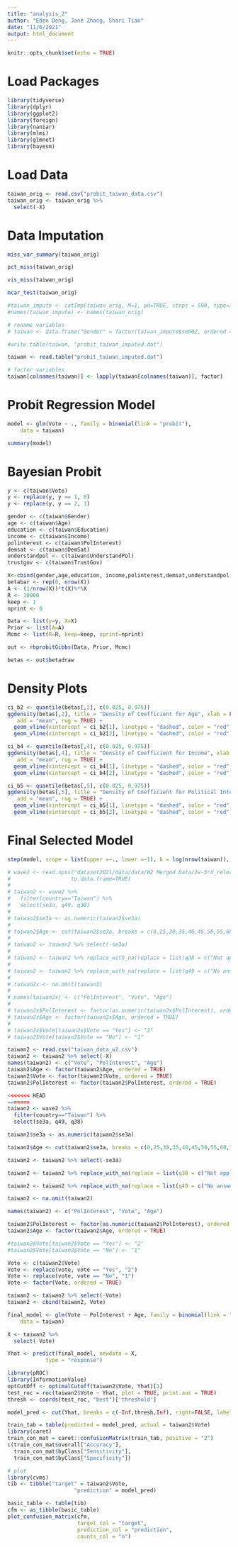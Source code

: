 ```yaml
---
title: "analysis_2"
author: "Eden Deng, Jane Zhang, Shari Tian"
date: "11/6/2021"
output: html_document
---
```


```r
knitr::opts_chunk$set(echo = TRUE)
```

# Load Packages

```r
library(tidyverse)
library(dplyr)
library(ggplot2)
library(foreign)
library(naniar)
library(mlmi)
library(glmnet)
library(bayesm)

```

# Load Data

```r

taiwan_orig <- read.csv("probit_taiwan_data.csv")
taiwan_orig <- taiwan_orig %>%
  select(-X)
```

# Data Imputation

```r
miss_var_summary(taiwan_orig)

pct_miss(taiwan_orig)

vis_miss(taiwan_orig)

mcar_test(taiwan_orig)

#taiwan_impute <- catImp(taiwan_orig, M=1, pd=TRUE, steps = 500, type=3, rseed=4423)
#names(taiwan_impute) <- names(taiwan_orig)

# rename variables
# taiwan <- data.frame("Gender" = factor(taiwan_impute$se002, ordered = TRUE), "Age" = factor(taiwan_impute$se003, ordered = TRUE), "Education" = factor(taiwan_impute$se005, ordered = TRUE), "Income" = factor(taiwan_impute$se009, ordered = TRUE), "PolInterest" = factor(taiwan_impute$q056, ordered = TRUE), "DemSat" = factor(taiwan_impute$q098, ordered = TRUE), "Vote" = factor(taiwan_impute$q027, ordered = TRUE), "UnderstandPol" = factor(taiwan_impute$q127, ordered = TRUE), "TrustGov" = factor(taiwan_impute$q131, ordered = TRUE))

#write.table(taiwan, "probit_taiwan_imputed.dat")

taiwan <- read.table("probit_taiwan_imputed.dat")

# factor variables
taiwan[colnames(taiwan)] <- lapply(taiwan[colnames(taiwan)], factor)
```

# Probit Regression Model

```r
model <- glm(Vote ~ ., family = binomial(link = "probit"), 
    data = taiwan)

summary(model)
```

# Bayesian Probit

```r
y <- c(taiwan$Vote)
y <- replace(y, y == 1, 0)
y <- replace(y, y == 2, 1)
```


```r
gender <- c(taiwan$Gender)
age <- c(taiwan$Age)
education <- c(taiwan$Education)
income <- c(taiwan$Income)
polinterest <- c(taiwan$PolInterest)
demsat <- c(taiwan$DemSat)
understandpol <- c(taiwan$UnderstandPol)
trustgov <- c(taiwan$TrustGov)
```

```r
X<-cbind(gender,age,education, income,polinterest,demsat,understandpol,trustgov)
betabar <- rep(0, nrow(X))
A <- (1/nrow(X))*t(X)%*%X
R <- 10000
keep <- 1
nprint <- 0
```

```r
Data <- list(y=y, X=X)
Prior <- list(A=A)
Mcmc <- list(R=R, keep=keep, nprint=nprint)
```


```r
out <- rbprobitGibbs(Data, Prior, Mcmc)
```

```r
betas <- out$betadraw
```

# Density Plots

```r
ci_b2 <- quantile(betas[,2], c(0.025, 0.975))
ggdensity(betas[,2], title = "Density of Coefficient for Age", xlab = FALSE, fill = "lightgray",
   add = "mean", rug = TRUE) +
  geom_vline(xintercept = ci_b2[1], linetype = "dashed", color = "red") +
  geom_vline(xintercept = ci_b2[2], linetype = "dashed", color = "red")
```
```r
ci_b4 <- quantile(betas[,4], c(0.025, 0.975))
ggdensity(betas[,4], title = "Density of Coefficient for Income", xlab = FALSE, fill = "lightgray",
   add = "mean", rug = TRUE) +
  geom_vline(xintercept = ci_b4[1], linetype = "dashed", color = "red") +
  geom_vline(xintercept = ci_b4[2], linetype = "dashed", color = "red")
```

```r
ci_b5 <- quantile(betas[,5], c(0.025, 0.975))
ggdensity(betas[,5], title = "Density of Coefficient for Political Interest", xlab = FALSE, fill = "lightgray",
   add = "mean", rug = TRUE) +
  geom_vline(xintercept = ci_b5[1], linetype = "dashed", color = "red") +
  geom_vline(xintercept = ci_b5[2], linetype = "dashed", color = "red")

```

# Final Selected Model

```r
step(model, scope = list(upper =~., lower =~1), k = log(nrow(taiwan)), direction = "both")
```


```r
# wave2 <- read.spss("dataset2021/data/data/W2 Merged Data/2w-3rd_release_all/merge/Wave2_20170724.sav", 
#                   to.data.frame=TRUE)
# 
# taiwan2 <- wave2 %>%
#   filter(country=="Taiwan") %>%
#   select(se3a, q49, q38)
# 
# taiwan2$se3a <- as.numeric(taiwan2$se3a)
# 
# taiwan2$Age <- cut(taiwan2$se3a, breaks = c(0,25,30,35,40,45,50,55,60,71,76,Inf), right=FALSE, labels=c(2:12))
# 
# taiwan2 <- taiwan2 %>% select(-se3a)
# 
# taiwan2 <- taiwan2 %>% replace_with_na(replace = list(q38 = c("Not applicable", "No answer", "Can't choose", "Decline to answer")))
# 
# taiwan2 <- taiwan2 %>% replace_with_na(replace = list(q49 = c("No answer", "Can't choose", "Decline to answer")))
# 
# taiwan2x <- na.omit(taiwan2)
# 
# names(taiwan2x) <- c("PolInterest", "Vote", "Age")
# 
# taiwan2x$PolInterest <- factor(as.numeric(taiwan2x$PolInterest), ordered = TRUE)
# taiwan2x$Age <- factor(taiwan2x$Age, ordered = TRUE)
# 
# taiwan2x$Vote[taiwan2x$Vote == "Yes"] <- "2"
# taiwan2$Vote[taiwan2$Vote == "No"] <- "1"
```

```r
taiwan2 <- read.csv("taiwan_data_w2.csv")
taiwan2 <- taiwan2 %>% select(-X)
names(taiwan2) <- c("Vote", "PolInterest", "Age")
taiwan2$Age <- factor(taiwan2$Age, ordered = TRUE)
taiwan2$Vote <- factor(taiwan2$Vote, ordered = TRUE)
taiwan2$PolInterest <- factor(taiwan2$PolInterest, ordered = TRUE)

<<<<<<< HEAD
=======
taiwan2 <- wave2 %>%
  filter(country=="Taiwan") %>%
  select(se3a, q49, q38)

taiwan2$se3a <- as.numeric(taiwan2$se3a)

taiwan2$Age <- cut(taiwan2$se3a, breaks = c(0,25,30,35,40,45,50,55,60,71,76,Inf), right=FALSE, labels=c(2:12))

taiwan2 <- taiwan2 %>% select(-se3a)

taiwan2 <- taiwan2 %>% replace_with_na(replace = list(q38 = c("Not applicable", "No answer", "Can't choose", "Decline to answer")))

taiwan2 <- taiwan2 %>% replace_with_na(replace = list(q49 = c("No answer", "Can't choose", "Decline to answer")))

taiwan2 <- na.omit(taiwan2)

names(taiwan2) <- c("PolInterest", "Vote", "Age")

taiwan2$PolInterest <- factor(as.numeric(taiwan2$PolInterest), ordered = TRUE)
taiwan2$Age <- factor(taiwan2$Age, ordered = TRUE)

#taiwan2$Vote[taiwan2$Vote == "Yes"] <- "2"
#taiwan2$Vote[taiwan2$Vote == "No"] <- "1"

Vote <- c(taiwan2$Vote)
Vote <- replace(vote, vote == "Yes", "2")
Vote <- replace(vote, vote == "No", "1")
Vote <- factor(Vote, ordered = TRUE)

taiwan2 <- taiwan2 %>% select(-Vote)
taiwan2 <- cbind(taiwan2, Vote)
```

```r
final_model <- glm(Vote ~ PolInterest + Age, family = binomial(link = "probit"), 
    data = taiwan)

X <- taiwan2 %>%
  select(-Vote)

Yhat <- predict(final_model, newdata = X,
            type = "response")

library(pROC)
library(InformationValue)
optCutOff <- optimalCutoff(taiwan2$Vote, Yhat)[1]
test_roc = roc(taiwan2$Vote ~ Yhat, plot = TRUE, print.auc = TRUE)
thresh <- coords(test_roc, "best")['threshold']

model_pred <- cut(Yhat, breaks = c(-Inf,thresh,Inf), right=FALSE, labels=c(1:2))

train_tab = table(predicted = model_pred, actual = taiwan2$Vote)
library(caret)
train_con_mat = caret::confusionMatrix(train_tab, positive = "2")
c(train_con_mat$overall["Accuracy"], 
  train_con_mat$byClass["Sensitivity"], 
  train_con_mat$byClass["Specificity"])

# plot
library(cvms)
tib <- tibble("target" = taiwan2$Vote,
                     "prediction" = model_pred)

basic_table <- table(tib)
cfm <- as_tibble(basic_table)
plot_confusion_matrix(cfm, 
                      target_col = "target", 
                      prediction_col = "prediction",
                      counts_col = "n")
```

